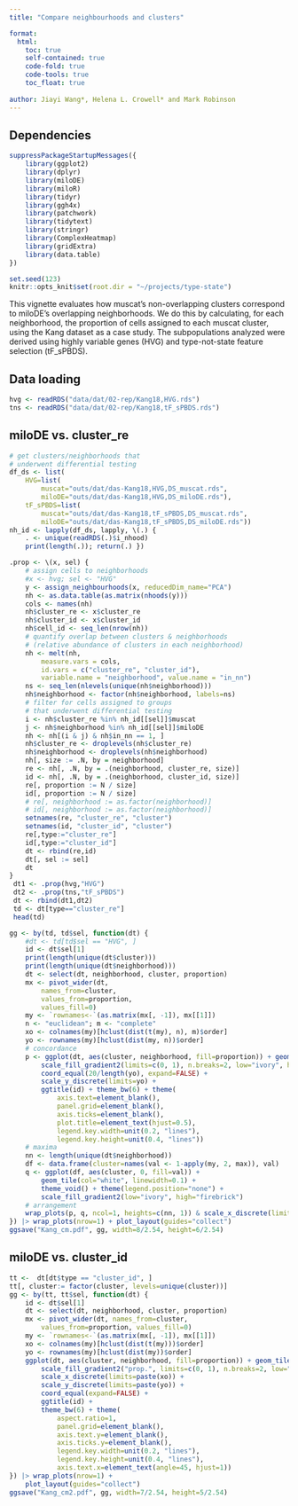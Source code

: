 ```yaml
---
title: "Compare neighbourhoods and clusters"

format:
  html:
    toc: true
    self-contained: true
    code-fold: true
    code-tools: true
    toc_float: true
    
author: Jiayi Wang*, Helena L. Crowell* and Mark Robinson
---
```


## Dependencies
```r
suppressPackageStartupMessages({
    library(ggplot2)
    library(dplyr)
    library(miloDE)
    library(miloR)
    library(tidyr)
    library(ggh4x)
    library(patchwork) 
    library(tidytext) 
    library(stringr)
    library(ComplexHeatmap)
    library(gridExtra)
    library(data.table)
})
```


```r
set.seed(123)
knitr::opts_knit$set(root.dir = "~/projects/type-state")
```

This vignette evaluates how muscat’s non-overlapping clusters correspond to miloDE’s overlapping neighborhoods. We do this by calculating, for each neighborhood, the proportion of cells assigned to each muscat cluster, using the Kang dataset as a case study. The subpopulations analyzed were derived using highly variable genes (HVG) and type-not-state feature selection (tF_sPBDS).

## Data loading

```r
hvg <- readRDS("data/dat/02-rep/Kang18,HVG.rds")
tns <- readRDS("data/dat/02-rep/Kang18,tF_sPBDS.rds")
```

## miloDE vs. cluster_re 

```r
# get clusters/neighborhoods that 
# underwent differential testing
df_ds <- list(
    HVG=list(
        muscat="outs/dat/das-Kang18,HVG,DS_muscat.rds",
        miloDE="outs/dat/das-Kang18,HVG,DS_miloDE.rds"),
    tF_sPBDS=list(
        muscat="outs/dat/das-Kang18,tF_sPBDS,DS_muscat.rds",
        miloDE="outs/dat/das-Kang18,tF_sPBDS,DS_miloDE.rds"))
nh_id <- lapply(df_ds, lapply, \(.) {
    . <- unique(readRDS(.)$i_nhood)
    print(length(.)); return(.) })
```

```r
.prop <- \(x, sel) {
    # assign cells to neighborhoods
    #x <- hvg; sel <- "HVG"
    y <- assign_neighbourhoods(x, reducedDim_name="PCA")
    nh <- as.data.table(as.matrix(nhoods(y)))
    cols <- names(nh)
    nh$cluster_re <- x$cluster_re
    nh$cluster_id <- x$cluster_id
    nh$cell_id <- seq_len(nrow(nh))
    # quantify overlap between clusters & neighborhoods
    # (relative abundance of clusters in each neighborhood)
    nh <- melt(nh, 
        measure.vars = cols,
        id.vars = c("cluster_re", "cluster_id"), 
        variable.name = "neighborhood", value.name = "in_nn")
    ns <- seq_len(nlevels(unique(nh$neighborhood)))
    nh$neighborhood <- factor(nh$neighborhood, labels=ns)
    # filter for cells assigned to groups
    # that underwent differential testing
    i <- nh$cluster_re %in% nh_id[[sel]]$muscat
    j <- nh$neighborhood %in% nh_id[[sel]]$miloDE
    nh <- nh[(i & j) & nh$in_nn == 1, ] 
    nh$cluster_re <- droplevels(nh$cluster_re)
    nh$neighborhood <- droplevels(nh$neighborhood)
    nh[, size := .N, by = neighborhood]
    re <- nh[, .N, by = .(neighborhood, cluster_re, size)]
    id <- nh[, .N, by = .(neighborhood, cluster_id, size)]
    re[, proportion := N / size]
    id[, proportion := N / size]
    # re[, neighborhood := as.factor(neighborhood)]
    # id[, neighborhood := as.factor(neighborhood)]
    setnames(re, "cluster_re", "cluster")
    setnames(id, "cluster_id", "cluster")
    re[,type:="cluster_re"]
    id[,type:="cluster_id"]
    dt <- rbind(re,id)
    dt[, sel := sel]
    dt
}
 dt1 <- .prop(hvg,"HVG")
 dt2 <- .prop(tns,"tF_sPBDS")
 dt <- rbind(dt1,dt2)
 td <- dt[type=="cluster_re"]
 head(td)
```

```r
gg <- by(td, td$sel, function(dt) {
    #dt <- td[td$sel == "HVG", ]
    id <- dt$sel[1]
    print(length(unique(dt$cluster)))
    print(length(unique(dt$neighborhood)))
    dt <- select(dt, neighborhood, cluster, proportion)
    mx <- pivot_wider(dt, 
        names_from=cluster, 
        values_from=proportion, 
        values_fill=0)
    my <- `rownames<-`(as.matrix(mx[, -1]), mx[[1]])
    n <- "euclidean"; m <- "complete"
    xo <- colnames(my)[hclust(dist(t(my), n), m)$order]
    yo <- rownames(my)[hclust(dist(my, n))$order]
    # concordance
    p <- ggplot(dt, aes(cluster, neighborhood, fill=proportion)) + geom_tile() +
        scale_fill_gradient2(limits=c(0, 1), n.breaks=2, low="ivory", high="navy") +
        coord_equal(20/length(yo), expand=FALSE) +
        scale_y_discrete(limits=yo) +
        ggtitle(id) + theme_bw(6) + theme(
            axis.text=element_blank(),
            panel.grid=element_blank(),
            axis.ticks=element_blank(),
            plot.title=element_text(hjust=0.5),
            legend.key.width=unit(0.2, "lines"),
            legend.key.height=unit(0.4, "lines")) 
    # maxima
    nn <- length(unique(dt$neighborhood))
    df <- data.frame(cluster=names(val <- 1-apply(my, 2, max)), val)
    q <- ggplot(df, aes(cluster, 0, fill=val)) + 
        geom_tile(col="white", linewidth=0.1) + 
        theme_void() + theme(legend.position="none") + 
        scale_fill_gradient2(low="ivory", high="firebrick")
    # arrangement
    wrap_plots(p, q, ncol=1, heights=c(nn, 1)) & scale_x_discrete(limits=xo)
}) |> wrap_plots(nrow=1) + plot_layout(guides="collect") 
ggsave("Kang_cm.pdf", gg, width=8/2.54, height=6/2.54)
```

## miloDE vs. cluster_id
```r
tt <-  dt[dt$type == "cluster_id", ]
tt[, cluster:= factor(cluster, levels=unique(cluster))]
gg <- by(tt, tt$sel, function(dt) {
    id <- dt$sel[1]
    dt <- select(dt, neighborhood, cluster, proportion)
    mx <- pivot_wider(dt, names_from=cluster, 
        values_from=proportion, values_fill=0)
    my <- `rownames<-`(as.matrix(mx[, -1]), mx[[1]])
    xo <- colnames(my)[hclust(dist(t(my)))$order]
    yo <- rownames(my)[hclust(dist(my))$order]
    ggplot(dt, aes(cluster, neighborhood, fill=proportion)) + geom_tile(col=NA) +
        scale_fill_gradient2("prop.", limits=c(0, 1), n.breaks=2, low="ivory", high="navy") +
        scale_x_discrete(limits=paste(xo)) +
        scale_y_discrete(limits=paste(yo)) +
        coord_equal(expand=FALSE) +
        ggtitle(id) + 
        theme_bw(6) + theme(
            aspect.ratio=1,
            panel.grid=element_blank(),
            axis.text.y=element_blank(),
            axis.ticks.y=element_blank(),
            legend.key.width=unit(0.2, "lines"),
            legend.key.height=unit(0.4, "lines"),
            axis.text.x=element_text(angle=45, hjust=1))
}) |> wrap_plots(nrow=1) + 
    plot_layout(guides="collect") 
ggsave("Kang_cm2.pdf", gg, width=7/2.54, height=5/2.54)
```



